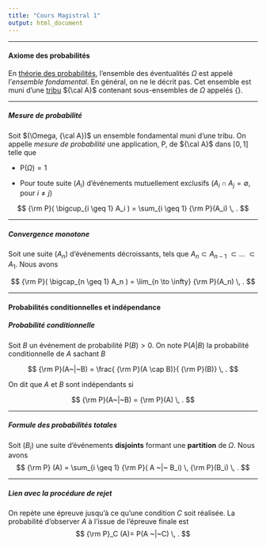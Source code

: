 ```yaml
--- 
title: "Cours Magistral 1" 
output: html_document 
---
```


** ** 

#### Axiome des probabilités

En [théorie des probabilités](https://fr.wikipedia.org/wiki/Probabilit%C3%A9), l'ensemble des éventualités $\Omega$ est appelé l'*ensemble fondamental*. En général, on ne le décrit pas. Cet ensemble est muni d'une [tribu](https://fr.wikipedia.org/wiki/Tribu_(math%C3%A9matiques)) ${\cal A}$ contenant sous-ensembles de  $\Omega$ appelés {\it événements}.

** ** 

##### Mesure de probabilité 

Soit $(\Omega, {\cal A})$ un ensemble fondamental muni d'une tribu. On appelle *mesure de probabilité* une 
application, P, de ${\cal A}$ dans $[0,1]$ telle que 

* P$(\Omega) = 1$

* Pour toute suite $(A_i)$ d'événements mutuellement exclusifs ($A_i \cap A_j = \emptyset$, pour $i \neq j$) 

$$ {\rm P}( \bigcup_{i \geq 1} A_i ) = \sum_{i \geq 1} {\rm P}(A_i) \, . $$

** ** 

##### Convergence monotone 

Soit une suite $(A_n)$ d'événements décroissants, tels que $A_n \subset A_{n-1}$ $\subset \dots$ $\subset A_1$. Nous avons

$$ {\rm P}( \bigcap_{n \geq 1} A_n ) = \lim_{n \to \infty} {\rm P}(A_n) \, . $$

** ** 

#### Probabilités conditionnelles et indépendance 


##### Probabilité conditionnelle

Soit $B$ un événement de probabilité P$(B) > 0$. On note P$(A|B)$ la probabilité conditionnelle de 
$A$ sachant $B$ 


$$ {\rm P}(A~|~B) = \frac{ {\rm P}(A \cap B)}{ {\rm P}(B)} \, . $$


On dit que $A$ et $B$ sont indépendants si

$$ {\rm P}(A~|~B) = {\rm P}(A) \, . $$


** ** 

##### Formule des probabilités totales

Soit $(B_i)$ une suite d'événements **disjoints** formant une **partition** de $\Omega$. Nous 
avons $$ {\rm P} (A) = \sum_{i \geq 1} {\rm P}( A ~|~ B_i) \, {\rm P}(B_i) \, . 
$$

** ** 

##### Lien avec la procédure de rejet

On repète une épreuve jusqu'à ce qu'une condition $C$ soit réalisée. La probabilité d'observer
$A$ à l'issue de l'épreuve finale est $$ {\rm P}_C (A)= P(A ~|~C) \, . $$

